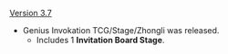 {{Change History/Header}}
[[Version 3.7]]
* Genius Invokation TCG/Stage/Zhongli was released.
** Includes 1 '''Invitation Board Stage'''.